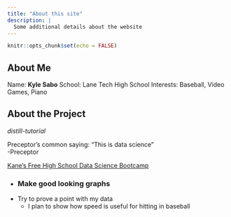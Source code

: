 ```yaml
---
title: "About this site"
description: |
  Some additional details about the website
---
```


```r
knitr::opts_chunk$set(echo = FALSE)
```

## About Me
Name: **Kyle Sabo** School: Lane Tech High School Interests: Baseball, Video Games, Piano

## About the Project
*distill-tutorial*

Preceptor's common saying: "This is data science"  
-Preceptor

[Kane's Free High School Data Science Bootcamp](https://bootcamp.davidkane.info)

* ### Make good looking graphs
* Try to prove a point with my data
  + I plan to show how speed is useful for hitting in baseball